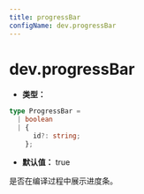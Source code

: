```yaml
---
title: progressBar
configName: dev.progressBar
---
```


# dev.progressBar

- **类型：**

```ts
type ProgressBar =
  | boolean
  | {
      id?: string;
    };
```

- **默认值：** true

是否在编译过程中展示进度条。


<RsbuildConfig />
